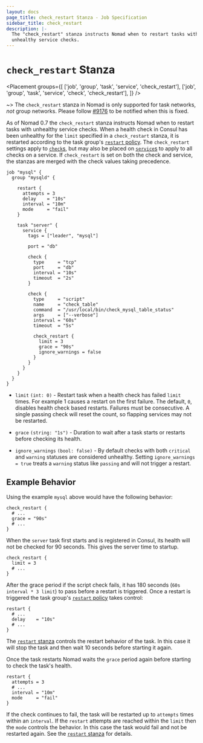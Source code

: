 ```yaml
---
layout: docs
page_title: check_restart Stanza - Job Specification
sidebar_title: check_restart
description: |-
  The "check_restart" stanza instructs Nomad when to restart tasks with
  unhealthy service checks.
---
```


# `check_restart` Stanza

<Placement
  groups={[
    ['job', 'group', 'task', 'service', 'check_restart'],
    ['job', 'group', 'task', 'service', 'check', 'check_restart'],
  ]}
/>

~> The `check_restart` stanza in Nomad is only supported for task networks,
   *not* group networks. Please follow [#9176][gh-9176] to be notified when
   this is fixed.

As of Nomad 0.7 the `check_restart` stanza instructs Nomad when to restart
tasks with unhealthy service checks. When a health check in Consul has been
unhealthy for the `limit` specified in a `check_restart` stanza, it is
restarted according to the task group's [`restart` policy][restart_stanza]. The
`check_restart` settings apply to [`check`s][check_stanza], but may also be
placed on [`service`s][service_stanza] to apply to all checks on a service.
If `check_restart` is set on both the check and service, the stanzas are
merged with the check values taking precedence.

```hcl
job "mysql" {
  group "mysqld" {

    restart {
      attempts = 3
      delay    = "10s"
      interval = "10m"
      mode     = "fail"
    }

    task "server" {
      service {
        tags = ["leader", "mysql"]

        port = "db"

        check {
          type     = "tcp"
          port     = "db"
          interval = "10s"
          timeout  = "2s"
        }

        check {
          type     = "script"
          name     = "check_table"
          command  = "/usr/local/bin/check_mysql_table_status"
          args     = ["--verbose"]
          interval = "60s"
          timeout  = "5s"

          check_restart {
            limit = 3
            grace = "90s"
            ignore_warnings = false
          }
        }
      }
    }
  }
}
```

- `limit` `(int: 0)` - Restart task when a health check has failed `limit`
  times. For example 1 causes a restart on the first failure. The default,
  `0`, disables health check based restarts. Failures must be consecutive. A
  single passing check will reset the count, so flapping services may not be
  restarted.

- `grace` `(string: "1s")` - Duration to wait after a task starts or restarts
  before checking its health.

- `ignore_warnings` `(bool: false)` - By default checks with both `critical`
  and `warning` statuses are considered unhealthy. Setting `ignore_warnings = true` treats a `warning` status like `passing` and will not trigger a restart.

## Example Behavior

Using the example `mysql` above would have the following behavior:

```hcl
check_restart {
  # ...
  grace = "90s"
  # ...
}
```

When the `server` task first starts and is registered in Consul, its health
will not be checked for 90 seconds. This gives the server time to startup.

```hcl
check_restart {
  limit = 3
  # ...
}
```

After the grace period if the script check fails, it has 180 seconds (`60s interval * 3 limit`) to pass before a restart is triggered. Once a restart is
triggered the task group's [`restart` policy][restart_stanza] takes control:

```hcl
restart {
  # ...
  delay    = "10s"
  # ...
}
```

The [`restart` stanza][restart_stanza] controls the restart behavior of the
task. In this case it will stop the task and then wait 10 seconds before
starting it again.

Once the task restarts Nomad waits the `grace` period again before starting to
check the task's health.

```hcl
restart {
  attempts = 3
  # ...
  interval = "10m"
  mode     = "fail"
}
```

If the check continues to fail, the task will be restarted up to `attempts`
times within an `interval`. If the `restart` attempts are reached within the
`limit` then the `mode` controls the behavior. In this case the task would fail
and not be restarted again. See the [`restart` stanza][restart_stanza] for
details.

[check_stanza]: /docs/job-specification/service#check-parameters 'check stanza'
[gh-9176]: https://github.com/hashicorp/nomad/issues/9176
[restart_stanza]: /docs/job-specification/restart 'restart stanza'
[service_stanza]: /docs/job-specification/service 'service stanza'
